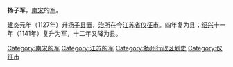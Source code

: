 '''扬子军'''，[[南宋|南宋]]的[[军_(行政区划)|军]]。

[[建炎|建炎]]元年（1127年）升[[扬子县|扬子县]]置，[[治所|治所]]在今[[江苏省|江苏省]][[仪征市|仪征市]]。四年复为县；[[紹興_(南宋)|绍兴]]十一年（1141年）复升为军，十二年又降为县。 

{{南宋行政区划|nocat}}
{{南宋行政区划小作品}}
[[Category:南宋的军|Category:南宋的军]]
[[Category:江苏的军|Category:江苏的军]]
[[Category:扬州行政区划史|Category:扬州行政区划史]]
[[Category:仪征市|Category:仪征市]]